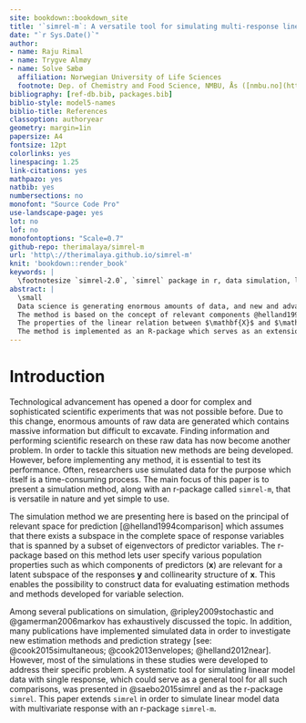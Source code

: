 ```yaml
---
site: bookdown::bookdown_site
title: '`simrel-m`: A versatile tool for simulating multi-response linear model data'
date: "`r Sys.Date()`"
author:
- name: Raju Rimal
- name: Trygve Almøy
- name: Solve Sæbø
  affiliation: Norwegian University of Life Sciences
  footnote: Dep. of Chemistry and Food Science, NMBU, Ås ([nmbu.no](http://nmbu.no))
bibliography: [ref-db.bib, packages.bib]
biblio-style: model5-names
biblio-title: References
classoption: authoryear
geometry: margin=1in
papersize: A4
fontsize: 12pt
colorlinks: yes
linespacing: 1.25
link-citations: yes
mathpazo: yes
natbib: yes
numbersections: no
monofont: "Source Code Pro"
use-landscape-page: yes
lot: no
lof: no
monofontoptions: "Scale=0.7"
github-repo: therimalaya/simrel-m
url: 'http\://therimalaya.github.io/simrel-m'
knit: 'bookdown::render_book'
keywords: |
  \footnotesize `simrel-2.0`, `simrel` package in r, data simulation, linear model, `simrel-m`
abstract: |
  \small
  Data science is generating enormous amounts of data, and new and advanced analytical methods are constantly being developed to cope with the challenge of extracting information from such "big-data". Researchers often use simulated data to assess and document the properties of these new methods, and in this paper we present `simrel-m`, which is a versatile and transparent tool for simulating linear model data with extensive range of adjustable properties.
  The method is based on the concept of relevant components @helland1994comparison, which is equivalent to the envelope model @cook2013envelopes. It is a multi-response extension of `simrel` @saebo2015simrel, and as `simrel` the new approach is essentially based on random rotations of latent relevant components to obtain a predictor matrix $\mathbf{X}$, but in addition we introduce random rotations of latent components spanning a response space in order to obtain a multivariate response matrix $\mathbf{Y}$.
  The properties of the linear relation between $\mathbf{X}$ and $\mathbf{Y}$ are defined by a small set of input parameters which allow versatile and adjustable simulations. Sub-space rotations also allow for generating data suitable for testing variable selection methods in multi-response settings.
  The method is implemented as an R-package which serves as an extension of the existing `simrel` packages @saebo2015simrel.
---
```


# Introduction #

Technological advancement has opened a door for complex and sophisticated scientific experiments that was not possible before. Due to this change, enormous amounts of raw data are generated which contains massive information but difficult to excavate. Finding information and performing scientific research on these raw data has now become another problem. In order to tackle this situation new methods are being developed. However, before implementing any method, it is essential to test its performance. Often, researchers use simulated data for the purpose which itself is a time-consuming process. The main focus of this paper is to present a simulation method, along with an r-package called `simrel-m`, that is versatile in nature and yet simple to use. 

The simulation method we are presenting here is based on the principal of relevant space for prediction [@helland1994comparison]  which assumes that there exists a subspace in the complete space of response variables that is spanned by a subset of eigenvectors of predictor variables. The r-package based on this method lets user specify various population properties such as  which components of predictors $(\mathbf{x})$ are relevant for a latent subspace of the responses $\mathbf{y}$ and collinearity structure of $\mathbf{x}$. This enables the possibility to construct data for evaluating estimation methods and methods developed for variable selection. 

Among several publications on simulation, @ripley2009stochastic and @gamerman2006markov has exhaustively discussed the topic. In addition, many publications have implemented simulated data in order to investigate new estimation methods and prediction strategy [see: @cook2015simultaneous; @cook2013envelopes; @helland2012near]. However, most of the simulations in these studies were developed to address their specific problem. A systematic tool for simulating linear model data with single response, which could serve as a general tool for all such comparisons, was presented in @saebo2015simrel and as the r-package `simrel`. This paper extends `simrel` in order to simulate linear model data with multivariate response with an r-package `simrel-m`.

